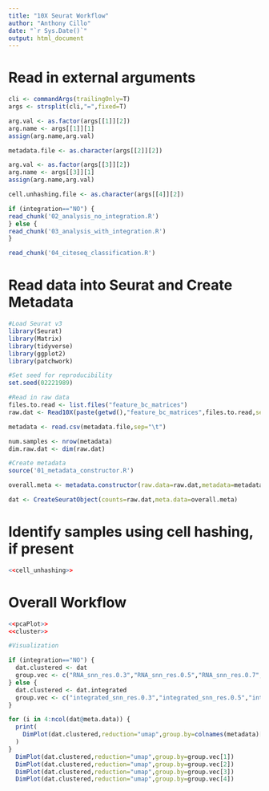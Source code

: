 ```yaml
---
title: "10X Seurat Workflow"
author: "Anthony Cillo"
date: "`r Sys.Date()`"
output: html_document
---
```


# Read in external arguments

```r
cli <- commandArgs(trailingOnly=T)
args <- strsplit(cli,"=",fixed=T)

arg.val <- as.factor(args[[1]][2])
arg.name <- args[[1]][1]
assign(arg.name,arg.val)

metadata.file <- as.character(args[[2]][2])

arg.val <- as.factor(args[[3]][2])
arg.name <- args[[3]][1]
assign(arg.name,arg.val)

cell.unhashing.file <- as.character(args[[4]][2])
```

```r
if (integration=="NO") {
read_chunk('02_analysis_no_integration.R')
} else {
read_chunk('03_analysis_with_integration.R')
}

read_chunk('04_citeseq_classification.R')

```

# Read data into Seurat and Create Metadata

```r

#Load Seurat v3
library(Seurat)
library(Matrix)
library(tidyverse)
library(ggplot2)
library(patchwork)

#Set seed for reproducibility
set.seed(02221989)

#Read in raw data
files.to.read <- list.files("feature_bc_matrices")
raw.dat <- Read10X(paste(getwd(),"feature_bc_matrices",files.to.read,sep="/"))

metadata <- read.csv(metadata.file,sep="\t")

num.samples <- nrow(metadata)
dim.raw.dat <- dim(raw.dat)

#Create metadata
source('01_metadata_constructor.R')

overall.meta <- metadata.constructor(raw.data=raw.dat,metadata=metadata)

dat <- CreateSeuratObject(counts=raw.dat,meta.data=overall.meta)

```

# Identify samples using cell hashing, if present

```r

<<cell_unhashing>>

```


# Overall Workflow

```r

<<pcaPlot>>
<<cluster>>

```

```r

#Visualization

if (integration=="NO") {
  dat.clustered <- dat
  group.vec <- c("RNA_snn_res.0.3","RNA_snn_res.0.5","RNA_snn_res.0.7","RNA_snn_res.1")
} else {
  dat.clustered <- dat.integrated
  group.vec <- c("integrated_snn_res.0.3","integrated_snn_res.0.5","integrated_snn_res.0.7","integrated_snn_res.1")
}

for (i in 4:ncol(dat@meta.data)) {
  print(
    DimPlot(dat.clustered,reduction="umap",group.by=colnames(metadata)[i])
  )
}
  DimPlot(dat.clustered,reduction="umap",group.by=group.vec[1])
  DimPlot(dat.clustered,reduction="umap",group.by=group.vec[2])
  DimPlot(dat.clustered,reduction="umap",group.by=group.vec[3])
  DimPlot(dat.clustered,reduction="umap",group.by=group.vec[4])


```
